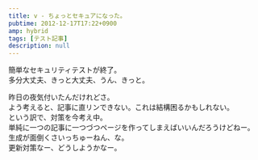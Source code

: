 ```yaml
---
title: v - ちょっとセキュアになった。
pubtime: 2012-12-17T17:22+0900
amp: hybrid
tags: [テスト記事]
description: null
---
```


簡単なセキュリティテストが終了。<br />
多分大丈夫、きっと大丈夫、うん、きっと。<br />

昨日の夜気付いたんだけれどさ。<br />
よう考えると、記事に直リンできない。これは結構困るかもしれない。<br />
という訳で、対策を今考え中。<br />
単純に一つの記事に一つづつページを作ってしまえばいいんだろうけどねー。<br />
生成が面倒くさいっちゅーねん、な。<br />
更新対策なー、どうしようかなー。
